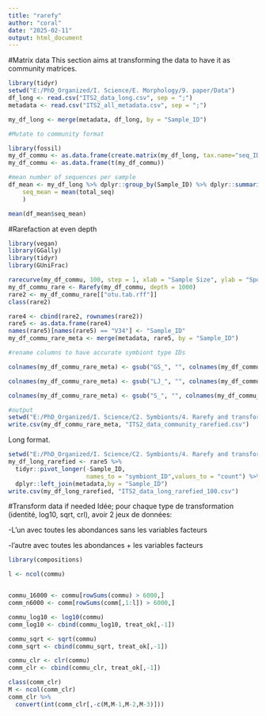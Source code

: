 ---
title: "rarefy"
author: "coral"
date: "2025-02-11"
output: html_document
---
#Matrix data
This section aims at transforming the data to have it as community matrices.

```{r}
library(tidyr)
setwd("E:/PhD_Organized/I. Science/E. Morphology/9. paper/Data")
df_long <- read.csv("ITS2_data_long.csv", sep = ";")
metadata <- read.csv("ITS2_all_metadata.csv", sep = ";")

my_df_long <- merge(metadata, df_long, by = "Sample_ID")

#Mutate to community format

library(fossil)
my_df_commu <- as.data.frame(create.matrix(my_df_long, tax.name="seq_ID", locality="Sample_ID", abund = TRUE, abund.col="count"))
my_df_commu <- as.data.frame(t(my_df_commu))

#mean number of sequences per sample
df_mean <- my_df_long %>% dplyr::group_by(Sample_ID) %>% dplyr::summarise(
    seq_mean = mean(total_seq)
    )

mean(df_mean$seq_mean)
```

#Rarefaction at even depth

```{r}
library(vegan)
library(GGally)
library(tidyr)
library(GUniFrac)

rarecurve(my_df_commu, 100, step = 1, xlab = "Sample Size", ylab = "Species", label = FALSE, lty = 2, col = "red")
my_df_commu_rare <- Rarefy(my_df_commu, depth = 1000)
rare2 <- my_df_commu_rare[["otu.tab.rff"]]
class(rare2)

rare4 <- cbind(rare2, rownames(rare2))
rare5 <- as.data.frame(rare4)
names(rare5)[names(rare5) == "V34"] <- "Sample_ID"
my_df_commu_rare_meta <- merge(metadata, rare5, by = "Sample_ID")

#rename columns to have accurate symbiont type IDs

colnames(my_df_commu_rare_meta) <- gsub("GS_", "", colnames(my_df_commu_rare_meta))

colnames(my_df_commu_rare_meta) <- gsub("LJ_", "", colnames(my_df_commu_rare_meta))

colnames(my_df_commu_rare_meta) <- gsub("S_", "", colnames(my_df_commu_rare_meta))

#output
setwd("E:/PhD_Organized/I. Science/C2. Symbionts/4. Rarefy and transform")
write.csv(my_df_commu_rare_meta, "ITS2_data_community_rarefied.csv")

```


Long format.
```{r}
setwd("E:/PhD_Organized/I. Science/C2. Symbionts/4. Rarefy and transform")
my_df_long_rarefied <- rare5 %>% 
  tidyr::pivot_longer(-Sample_ID,
                      names_to = "symbiont_ID",values_to = "count") %>% 
  dplyr::left_join(metadata,by = "Sample_ID")
write.csv(my_df_long_rarefied, "ITS2_data_long_rarefied_100.csv")
```


#Transform data if needed
Idée; pour chaque type de transformation (identité, log10, sqrt, crl), avoir 2 jeux de données:

-L'un avec toutes les abondances sans les variables facteurs

-l'autre avec toutes les abondances + les variables facteurs

```{r}
library(compositions)

l <- ncol(commu)


commu_16000 <- commu[rowSums(commu) > 6000,]
comm_n6000 <- comm[rowSums(comm[,1:l]) > 6000,]

commu_log10 <- log10(commu)
comm_log10 <- cbind(commu_log10, treat_ok[,-1])

commu_sqrt <- sqrt(commu)
comm_sqrt <- cbind(commu_sqrt, treat_ok[,-1])

commu_clr <- clr(commu)
comm_clr <- cbind(commu_clr, treat_ok[,-1])

class(comm_clr)
M <- ncol(comm_clr)
comm_clr %>% 
  convert(int(comm_clr[,-c(M,M-1,M-2,M-3)]))
```

